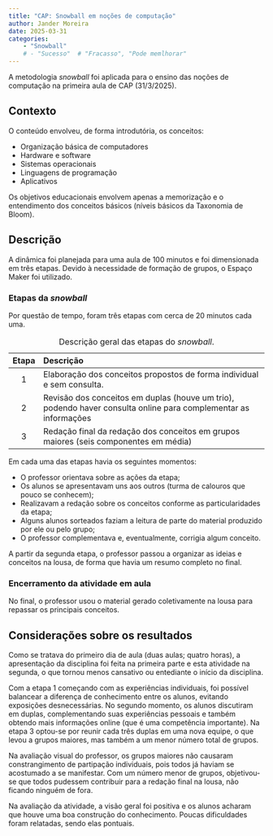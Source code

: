 ```yaml
---
title: "CAP: Snowball em noções de computação"
author: Jander Moreira
date: 2025-03-31
categories:
    - "Snowball"
    # - "Sucesso"  # "Fracasso", "Pode memlhorar"
---
```


<!-- Descrição básica a ser incluída na lista de casos -->
A metodologia *snowball* foi aplicada para o ensino das noções de computação na primeira aula de CAP (31/3/2025).


<!-- Apresentação do caso -->

## Contexto
O conteúdo envolveu, de forma introdutória, os conceitos:

* Organização básica de computadores
* Hardware e software
* Sistemas operacionais
* Linguagens de programação
* Aplicativos

Os objetivos educacionais envolvem apenas a memorização e o entendimento dos conceitos básicos (níveis básicos da Taxonomia de Bloom).

## Descrição

A dinâmica foi planejada para uma aula de 100 minutos e foi dimensionada em três etapas. Devido à necessidade de formação de grupos, o Espaço Maker foi utilizado.

### Etapas da _snowball_

Por questão de tempo, foram três etapas com cerca de 20 minutos cada uma.

| Etapa | Descrição                                                                                                       |
| :---: | :-------------------------------------------------------------------------------------------------------------- |
|   1   | Elaboração dos conceitos propostos de forma individual e sem consulta.                                          |
|   2   | Revisão dos conceitos em duplas (houve um trio), podendo haver consulta online para complementar as informações |
|   3   | Redação final da redação dos conceitos em grupos maiores (seis componentes em média)                            |

: Descrição geral das etapas do _snowball_.

Em cada uma das etapas havia os seguintes momentos:

* O professor orientava sobre as ações da etapa;
* Os alunos se apresentavam uns aos outros (turma de calouros que pouco se conhecem);
* Realizavam a redação sobre os conceitos conforme as particularidades da etapa;
* Alguns alunos sorteados faziam a leitura de parte do material produzido por ele ou pelo grupo;
* O professor complementava e, eventualmente, corrigia algum conceito.

A partir da segunda etapa, o professor passou a organizar as ideias e conceitos na lousa, de forma que havia um resumo completo no final.

### Encerramento da atividade em aula

No final, o professor usou o material gerado coletivamente na lousa para repassar os principais conceitos.


## Considerações sobre os resultados

Como se tratava do primeiro dia de aula (duas aulas; quatro horas), a apresentação da disciplina foi feita na primeira parte e esta atividade na segunda, o que tornou menos cansativo ou entediante o início da disciplina.

Com a etapa 1 começando com as experiências individuais, foi possível balancear a diferença de conhecimento entre os alunos, evitando exposições desnecessárias. No segundo momento, os alunos discutiram em duplas, complementando suas experiências pessoais e também obtendo mais informações online (que é uma competência importante). Na etapa 3 optou-se por reunir cada três duplas em uma nova equipe, o que levou a grupos maiores, mas também a um menor número total de grupos.

Na avaliação visual do professor, os grupos maiores não causaram constrangimento de partipação individuais, pois todos já haviam se acostumado a se manifestar. Com um número menor de grupos, objetivou-se que todos pudessem contribuir para a redação final na lousa, não ficando ninguém de fora.

Na avaliação da atividade, a visão geral foi positiva e os alunos acharam que houve uma boa construção do conhecimento. Poucas dificuldades foram relatadas, sendo elas pontuais.